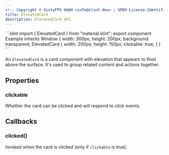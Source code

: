 ```yaml
---
<!-- Copyright © SixtyFPS GmbH <info@slint.dev> ; SPDX-License-Identifier: MIT -->
title: ElevatedCard
description: ElevatedCard API.
---
```



<CodeSnippetMD imagePath="" noScreenShot scale="3" imageWidth="300" imageHeight="200" imageAlt="">
```slint
import { ElevatedCard } from "material.slint";
export component Example inherits Window {
    width: 300px;
    height: 200px;
    background: transparent;
    ElevatedCard {
        width: 200px;
        height: 150px;
        clickable: true;
    }
}
```
</CodeSnippetMD>

An `ElevatedCard` is a card component with elevation that appears to float above the surface. It's used to group related content and actions together.

## Properties

### clickable
<SlintProperty propName="clickable" typeName="bool">
Whether the card can be clicked and will respond to click events.
</SlintProperty>

## Callbacks

### clicked()
Invoked when the card is clicked (only if `clickable` is true).
